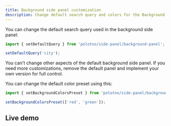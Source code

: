 ```yaml
---
title: Background side panel customization
description: Change default search query and colors for the Background panel
---
```


You can change the default search query used in the background side panel:

```ts
import { setDefaultQuery } from 'polotno/side-panel/background-panel';

setDefaultQuery('city');
```

You can't change other aspects of the default background side panel. If you need more customizations, remove the default panel and implement your own version for full control.

You can change the default color preset using this:

```ts
import { setBackgroundColorsPreset } from 'polotno/side-panel/background-panel';

setBackgroundColorsPreset(['red', 'green']);
```

## Live demo

<Sandbox github="polotno-project/polotno-site/tree/source/examples/polotno-background-sidepanel" />

